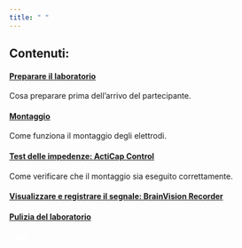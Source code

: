 ```yaml
---
title: " "
---
```


## Contenuti:

\n\n

\n

#### [Preparare il laboratorio](contents/ita/ita_preparazione_lab.html)

Cosa preparare prima dell'arrivo del partecipante.

#### [Montaggio](contents/ita/ita_montaggio.html)

Come funziona il montaggio degli elettrodi.

#### [Test delle impedenze: ActiCap Control](contents/ita/ita_acticapcontrol.html)

Come verificare che il montaggio sia eseguito correttamente.

#### [Visualizzare e registrare il segnale: BrainVision Recorder](contents/ita/ita_bvrecorder.html)

#### [Pulizia del laboratorio](contents/ita/ita_pulizie.html)

#### [tiocà](contents/ita/tioca.html){style="color: white;"}
